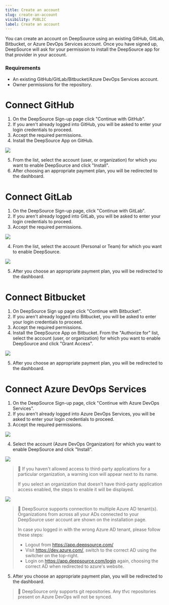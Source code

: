 ```yaml
---
title: Create an account
slug: create-an-account
visibility: PUBLIC
label: Create an account
---
```

You can create an account on DeepSource using an existing GitHub, GitLab, Bitbucket, or Azure DevOps Services account. Once you have signed up, DeepSource will ask for your permission to install the DeepSource app for that provider in your account.

### Requirements

- An existing GitHub/GitLab/Bitbucket/Azure DevOps Services account.
- Owner permissions for the repository.

# Connect GitHub

1. On the DeepSource Sign-up page click "Continue with GitHub".
2. If you aren't already logged into GitHub, you will be asked to enter your login credentials to proceed.
3. Accept the required permissions.
4. Install the DeepSource App on GitHub.

![](https://files.readme.io/eb9ef23-github.png)

5. From the list, select the account (user, or organization) for which you want to enable DeepSource and click "Install".
6. After choosing an appropriate payment plan, you will be redirected to the dashboard.

# Connect GitLab

1. On the DeepSource Sign-up page, click "Continue with GitLab".
2. If you aren't already logged into GitLab, you will be asked to enter your login credentials to proceed.
3. Accept the required permissions.

![](https://files.readme.io/7f3e772-gitlab-1.png)

4. From the list, select the account (Personal or Team) for which you want to enable DeepSource.

![](https://files.readme.io/5eee6f7-SCR-20231017-llud.png)


5. After you choose an appropriate payment plan, you will be redirected to the dashboard.

# Connect Bitbucket

1. On DeepSource Sign up page click "Continue with Bitbucket".
2. If you aren't already logged into Bitbucket, you will be asked to enter your login credentials to proceed.
3. Accept the required permissions.
4. Install the DeepSource App on Bitbucket. From the "Authorize for" list, select the account (user, or organization) for which you want to enable DeepSource and click "Grant Access".

![](https://files.readme.io/25377bf-bitbucket-1.png)

5. After you choose an appropriate payment plan, you will be redirected to the dashboard.

# Connect Azure DevOps Services

1. On the DeepSource Sign-up page, click "Continue with Azure DevOps Services".
2. If you aren't already logged into Azure DevOps Services, you will be asked to enter your login credentials to proceed.
3. Accept the required permissions.

![](https://files.readme.io/c88fbfe-ads-1.png)

4. Select the account (Azure DevOps Organization) for which you want to enable DeepSource and click "Install".

![](https://files.readme.io/916cc21-SCR-20231017-lnjo.png)


> 📘 If you haven't allowed access to third-party applications for a particular organization, a warning icon will appear next to its name.
> 
> If you select an organization that doesn't have third-party application access enabled, the steps to enable it will be displayed.
> 
![](https://files.readme.io/bcb7431-SCR-20231017-lwcz.png)

> 📘 DeepSource supports connection to multiple Azure AD tenant(s). Organizations from across all your ADs connected to your DeepSource user account are shown on the installation page.
> 
> In case you logged in with the wrong Azure AD tenant, please follow these steps:
> 
> - Logout from https://app.deepsource.com/
> - Visit https://dev.azure.com/, switch to the correct AD using the switcher on the top-right.
> - Login on https://app.deepsource.com/login again, choosing the correct AD when redirected to azure's website.

5. After you choose an appropriate payment plan, you will be redirected to the dashboard.

> 📘 DeepSource only supports git repositories. Any tfvc repositories present on Azure DevOps will not be synced.

